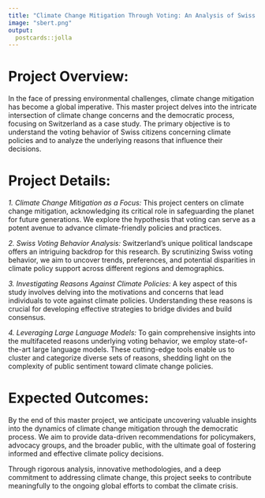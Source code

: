 ```yaml
---
title: "Climate Change Mitigation Through Voting: An Analysis of Swiss Voting Behavior"
image: "sbert.png"
output:
  postcards::jolla
---
```

# Project Overview:

In the face of pressing environmental challenges, climate change mitigation has become a global imperative. This master project delves into the intricate intersection of climate change concerns and the democratic process, focusing on Switzerland as a case study. The primary objective is to understand the voting behavior of Swiss citizens concerning climate policies and to analyze the underlying reasons that influence their decisions.

# Project Details:

*1. Climate Change Mitigation as a Focus:* This project centers on climate change mitigation, acknowledging its critical role in safeguarding the planet for future generations. We explore the hypothesis that voting can serve as a potent avenue to advance climate-friendly policies and practices.

*2. Swiss Voting Behavior Analysis:* Switzerland's unique political landscape offers an intriguing backdrop for this research. By scrutinizing Swiss voting behavior, we aim to uncover trends, preferences, and potential disparities in climate policy support across different regions and demographics.

*3. Investigating Reasons Against Climate Policies:* A key aspect of this study involves delving into the motivations and concerns that lead individuals to vote against climate policies. Understanding these reasons is crucial for developing effective strategies to bridge divides and build consensus.

*4. Leveraging Large Language Models:* To gain comprehensive insights into the multifaceted reasons underlying voting behavior, we employ state-of-the-art large language models. These cutting-edge tools enable us to cluster and categorize diverse sets of reasons, shedding light on the complexity of public sentiment toward climate change policies.

# Expected Outcomes:

By the end of this master project, we anticipate uncovering valuable insights into the dynamics of climate change mitigation through the democratic process. We aim to provide data-driven recommendations for policymakers, advocacy groups, and the broader public, with the ultimate goal of fostering informed and effective climate policy decisions.

Through rigorous analysis, innovative methodologies, and a deep commitment to addressing climate change, this project seeks to contribute meaningfully to the ongoing global efforts to combat the climate crisis.
